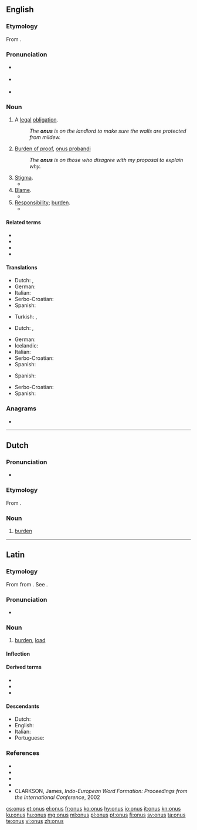 ==English==

===Etymology===
From {{etyl|la|en}} {{m|la|onus||burden}}.

===Pronunciation===
* {{a|RP}} {{IPA|/ˈəʊnəs/|lang=en}}
* {{a|US}} {{IPA|/ˈoʊnəs/|lang=en}}
* {{rhymes|əʊnəs|lang=en}}

===Noun===
{{en-noun|~|onuses}}

# A [[legal]] [[obligation]].
#: ''The '''onus''' is on the landlord to make sure the walls are protected from mildew.''
# {{lb|en|uncountable}} [[burden of proof|Burden of proof]], [[onus probandi]]
#: ''The '''onus''' is on those who disagree with my proposal to explain why.''
# [[stigma|Stigma]].
#* {{quote-book|title=Godiva's Ride: Women of Letters in England, 1830-1880|page=19|author=Dorothy Mermin|year=1993|passage=Geraldine evades the '''onus''' of ambition by subordinating it to the service of her family, and escapes the '''onus''' of sexuality by bodily mutilation}}
# [[blame|Blame]].
#* {{quote-book|title=Shattered Peace: The Origins of the Cold War and the National Security State|page=6|author=Daniel Yergin|year=1977|passage=... what might be called "'''onus'''-shifting" — each side trying to make a record and place blame on the other for the division of Europe and the Cold War itself.}}
# [[responsibility|Responsibility]]; [[burden]].
#* {{quote-book|title=The Beatles Anthology|page=174|author=Beatles|coauthors=Brian Roylance, Paul McCartney, John Lennon, George Harrison, Ringo Starr|year=2000|passage=The '''onus''' isn't on us to produce something great every time. The '''onus''' is on the public to decide whether they like it or not.}}

====Related terms====
* {{l|en|exonerate}}
* {{l|en|exoneration}}
* {{l|en|onerous}}
* {{l|en|onus probandi}}

====Translations====
{{trans-top|legal obligation}}
* Dutch: {{t+|nl|last|m}}, {{t+|nl|plicht|f}}
* German: {{t+|de|Pflicht|f}}
* Italian: {{t+|it|onere}}
* Serbo-Croatian: {{t+|sh|obaveza}}
* Spanish: {{t+|es|obligación|f}}
{{trans-mid}}
* Turkish: {{t+|tr|sorumluluk}}, {{t+|tr|yük}}
{{trans-bottom}}

{{trans-top|burden of proof}}
* Dutch: {{t+|nl|last|m}}, {{t|nl|bewijslast|m}}
{{trans-mid}}
* German: {{t|de|Beweislast|f}}
* Icelandic: {{t|is|sönnunarbyrði|f}}
* Italian: {{t|it|onere della prova}}
* Serbo-Croatian: {{t|sh|teret dokaza|m}}
* Spanish: {{t|es|culpabilidad}}
{{trans-bottom}}

{{trans-top|stigma}}
{{trans-mid}}
* Spanish: {{t+|es|estigma}}
{{trans-bottom}}

{{trans-top|blame}}
{{trans-mid}}
* Serbo-Croatian: {{t+|sh|breme|n}}
* Spanish: {{t+|es|culpa}}
{{trans-bottom}}

===Anagrams===
* {{l|en|nous}}

----

==Dutch==

===Pronunciation===
* {{audio|Nl-onus.ogg|Audio|lang=nl}}

===Etymology===
From {{der|nl|la|onus||burden}}.

===Noun===
{{nl-noun|m|-en|pl2=oni|onusje}}

# [[burden]]

----

==Latin==

===Etymology===
{{PIE root|la|h₃enh₂}}
From {{der|la|ine-pro|*h₃énh₂os}} from {{m|ine-pro|*h₃enh₂-}}. See {{cog|grc|ὄνομαι||impugn, quarrel with}}.

===Pronunciation===
* {{la-IPA|onus}}

===Noun===
{{la-noun|onus||oneris|n|third}}

# [[burden]], [[load]]

====Inflection====
{{la-decl-3rd-N|onus|oner}}

====Derived terms====
* {{l|la|onerō}}
* {{l|la|onustus}}
* {{l|la|onus probandī}}

====Descendants====
* Dutch: {{l|nl|onus}}
* English: {{l|en|onus}}
* Italian: {{l|it|onere}}
* Portuguese: {{l|pt|ónus}}

===References===
* {{R:L&S}}
* {{R:Elementary Lewis}}
* {{R:du Cange}}
* {{R:Gaffiot}}
* CLARKSON, James, ''Indo-European Word Formation: Proceedings from the International Conference'', 2002

[[cs:onus]]
[[et:onus]]
[[el:onus]]
[[fr:onus]]
[[ko:onus]]
[[hy:onus]]
[[io:onus]]
[[it:onus]]
[[kn:onus]]
[[ku:onus]]
[[hu:onus]]
[[mg:onus]]
[[ml:onus]]
[[pl:onus]]
[[pt:onus]]
[[fi:onus]]
[[sv:onus]]
[[ta:onus]]
[[te:onus]]
[[vi:onus]]
[[zh:onus]]